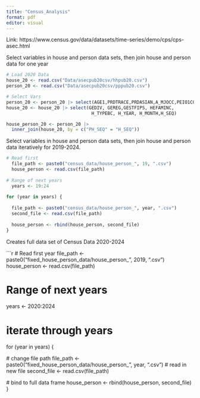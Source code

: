```yaml
---
title: "Census_Analysis"
format: pdf
editor: visual
---
```


Link: https://www.census.gov/data/datasets/time-series/demo/cps/cps-asec.html

Select variables in house and person data sets, then join house and person data for one year
```r
# Load 2020 Data
house_20 <- read.csv("Data/asecpub20csv/hhpub20.csv")
person_20 <- read.csv("Data/asecpub20csv/pppub20.csv")

# Select Vars
person_20 <- person_20 |> select(AGE1,PRDTRACE,PRDASIAN,A_MJOCC,PEIO1COW,PH_SEQ)
house_20 <- house_20 |> select(GEDIV, GEREG,GESTFIPS, HEFAMINC, 
                                H_TYPEBC, H_YEAR, H_MONTH,H_SEQ)

house_person_20 <- person_20 |>
  inner_join(house_20, by = c("PH_SEQ" = "H_SEQ"))
```

Select variables in house and person data sets, then join house and person data iteratively for 2019-2024.

```r
# Read first
  file_path <- paste0("census_data/house_person_", 19, ".csv")
  house_person <- read.csv(file_path)
  
# Range of next years
  years <- 19:24
  
for (year in years) {
  
  file_path <- paste0("census_data/house_person_", year, ".csv")
  second_file <- read.csv(file_path)
  
  house_person <- rbind(house_person, second_file)
}
```

Creates full data set of Census Data 2020-2024

```r
# Read first year
  file_path <- paste0("fixed_house_person_data/house_person_", 2019, ".csv")
  house_person <- read.csv(file_path)
  
# Range of next years
  years <- 2020:2024

# iterate through years
for (year in years) {

  # change file path
  file_path <- paste0("fixed_house_person_data/house_person_", year, ".csv")
  # read in new file
  second_file <- read.csv(file_path)

  # bind to full data frame
  house_person <- rbind(house_person, second_file)
}
